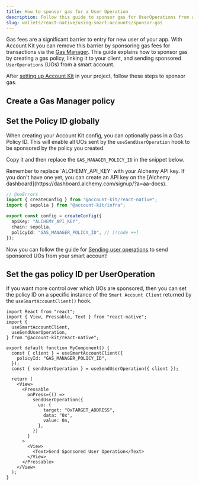 ```yaml
---
title: How to sponsor gas for a User Operation
description: Follow this guide to sponsor gas for UserOperations from any
slug: wallets/react-native/using-smart-accounts/sponsor-gas
---
```


Gas fees are a significant barrier to entry for new user of your app. With Account Kit you can remove this barrier by sponsoring gas fees for transactions via the [Gas Manager](https://docs.alchemy.com/docs/gas-manager-services/?a=ak-docs). This guide explains how to sponsor gas by creating a gas policy, linking it to your client, and sending sponsored `UserOperations` (UOs) from a smart account.

After [setting up Account Kit](/wallets/react-native/signer/setup-guide) in your project, follow these steps to sponsor gas.

## Create a Gas Manager policy

<Markdown src="../../../shared/create-gas-policy.mdx" />

## Set the Policy ID globally

When creating your Account Kit config, you can optionally pass in a Gas Policy ID. This will enable all UOs sent by the `useSendUserOperation` hook to be sponsored by the policy you created.

Copy it and then replace the `GAS_MANAGER_POLICY_ID` in the snippet below.

<Tip>
  Remember to replace `ALCHEMY_API_KEY` with your Alchemy API key. If you don't
  have one yet, you can create an API key on the [Alchemy
  dashboard](https://dashboard.alchemy.com/signup/?a=aa-docs).
</Tip>

```ts twoslash [config.ts]
// @noErrors
import { createConfig } from "@account-kit/react-native";
import { sepolia } from "@account-kit/infra";

export const config = createConfig({
  apiKey: "ALCHEMY_API_KEY",
  chain: sepolia,
  policyId: "GAS_MANAGER_POLICY_ID", // [!code ++]
});
```

Now you can follow the guide for [Sending user operations](/wallets/react-native/using-smart-accounts/send-user-operations) to send sponsored UOs from your smart account!

## Set the gas policy ID per UserOperation

If you want more control over which UOs are sponsored, then you can set the policy ID on a specific instance of the `Smart Account Client` returned by the `useSmartAccountClient()` hook.

```tsx twoslash
import React from "react";
import { View, Pressable, Text } from "react-native";
import {
  useSmartAccountClient,
  useSendUserOperation,
} from "@account-kit/react-native";

export default function MyComponent() {
  const { client } = useSmartAccountClient({
    policyId: "GAS_MANAGER_POLICY_ID",
  });
  const { sendUserOperation } = useSendUserOperation({ client });

  return (
    <View>
      <Pressable
        onPress={() =>
          sendUserOperation({
            uo: {
              target: "0xTARGET_ADDRESS",
              data: "0x",
              value: 0n,
            },
          })
        }
      >
        <View>
          <Text>Send Sponsored User Operation</Text>
        </View>
      </Pressable>
    </View>
  );
}
```
